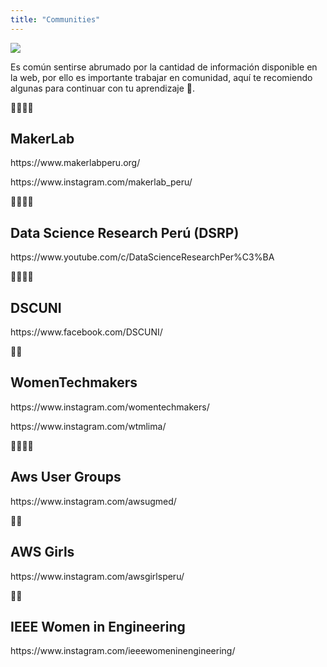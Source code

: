 ```yaml
---
title: "Communities"
---
```


![](https://img.icons8.com/?size=100&id=gShesypkbo1o&format=png&color=000000)


Es común sentirse abrumado por la cantidad de información disponible en la web, por ello es importante trabajar en comunidad, aquí te recomiendo algunas para continuar con tu aprendizaje 💪.


👨‍💻👩‍💻 

## MakerLab
https://www.makerlabperu.org/

https://www.instagram.com/makerlab_peru/


👨‍💻👩‍💻 

## Data Science Research Perú (DSRP)
https://www.youtube.com/c/DataScienceResearchPer%C3%BA


👨‍💻👩‍💻 

## DSCUNI
https://www.facebook.com/DSCUNI/


👩‍💻 

## WomenTechmakers
https://www.instagram.com/womentechmakers/

https://www.instagram.com/wtmlima/


👨‍💻👩‍💻 

## Aws User Groups
https://www.instagram.com/awsugmed/


👩‍💻 

## AWS Girls
https://www.instagram.com/awsgirlsperu/


👩‍💻 

## IEEE Women in Engineering
https://www.instagram.com/ieeewomeninengineering/

